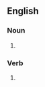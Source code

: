 ==English==

===Noun===
{{head|en|noun form}}

# {{plural of|guggle|lang=en}}

===Verb===
{{head|en|verb form}}

# {{en-third-person singular of|guggle}}